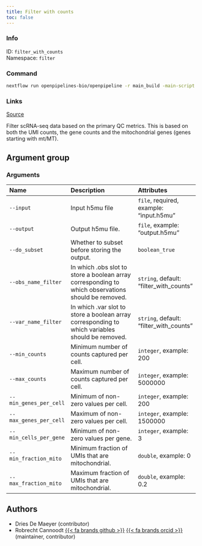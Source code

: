 ```yaml
---
title: Filter with counts
toc: false
---
```


::: {.column-margin}

### Info

ID: `filter_with_counts`  
Namespace: `filter`

### Command

```bash
nextflow run openpipelines-bio/openpipeline -r main_build -main-script target/nextflow/filter/filter_with_counts/main.nf --help
```

### Links
[Source](https://github.com/openpipelines-bio/openpipeline/blob/main/src/filter/filter_with_counts){.btn-action .btn-sm .btn-info .btn role="button"}
:::

Filter scRNA-seq data based on the primary QC metrics. 
This is based on both the UMI counts, the gene counts 
and the mitochondrial genes (genes starting with mt/MT).


## Argument group

### Arguments



|Name                   |Description                                                                                        |Attributes                              |
|:----------------------|:--------------------------------------------------------------------------------------------------|:---------------------------------------|
|`--input`              |Input h5mu file                                                                                    |`file`, required, example: "input.h5mu" |
|`--output`             |Output h5mu file.                                                                                  |`file`, example: "output.h5mu"          |
|`--do_subset`          |Whether to subset before storing the output.                                                       |`boolean_true`                          |
|`--obs_name_filter`    |In which .obs slot to store a boolean array corresponding to which observations should be removed. |`string`, default: "filter_with_counts" |
|`--var_name_filter`    |In which .var slot to store a boolean array corresponding to which variables should be removed.    |`string`, default: "filter_with_counts" |
|`--min_counts`         |Minimum number of counts captured per cell.                                                        |`integer`, example: 200                 |
|`--max_counts`         |Maximum number of counts captured per cell.                                                        |`integer`, example: 5000000             |
|`--min_genes_per_cell` |Minimum of non-zero values per cell.                                                               |`integer`, example: 200                 |
|`--max_genes_per_cell` |Maximum of non-zero values per cell.                                                               |`integer`, example: 1500000             |
|`--min_cells_per_gene` |Minimum of non-zero values per gene.                                                               |`integer`, example: 3                   |
|`--min_fraction_mito`  |Minimum fraction of UMIs that are mitochondrial.                                                   |`double`, example: 0                    |
|`--max_fraction_mito`  |Maximum fraction of UMIs that are mitochondrial.                                                   |`double`, example: 0.2                  |

## Authors

 * Dries De Maeyer  (contributor)
 * Robrecht Cannoodt [{{< fa brands github >}}](https://github.com/rcannood) [{{< fa brands orcid >}}](https://orcid.org/0000-0003-3641-729X) (maintainer, contributor)

